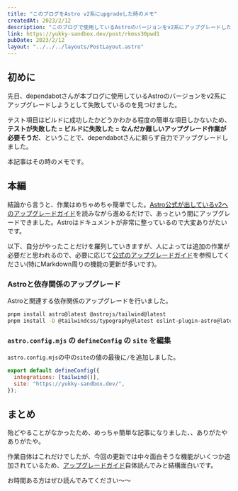 ```yaml
---
title: "このブログをAstro v2系にupgradeした時のメモ"
createdAt: 2023/2/12
description: "このブログで使用しているAstroのバージョンをv2系にアップグレードした時のメモです。"
link: https://yukky-sandbox.dev/post/rkmss30pwd1
pubDate: 2023/2/12
layout: "../../../layouts/PostLayout.astro"
---
```



## 初めに

先日、dependabotさんが本ブログに使用しているAstroのバージョンをv2系にアップグレードしようとして失敗しているのを見つけました。

テスト項目はビルドに成功したかどうかわかる程度の簡単な項目しかないため、**テストが失敗した = ビルドに失敗した = なんだか難しいアップグレード作業が必要そうだ**、ということで、dependabotさんに頼らず自力でアップグレードしました。

本記事はその時のメモです。

## 本編

結論から言うと、作業はめちゃめちゃ簡単でした。[Astro公式が出しているv2へのアップグレードガイド](https://docs.astro.build/ja/guides/upgrade-to/v2/)を読みながら進めるだけで、あっという間にアップグレードできました。Astroはドキュメントが非常に整っているので大変ありがたいです。

以下、自分がやったことだけを羅列していきますが、人によっては追加の作業が必要だと思われるので、必要に応じて[公式のアップグレードガイド](https://docs.astro.build/ja/guides/upgrade-to/v2/)を参照してください(特にMarkdown周りの機能の更新が多いです)。

### Astroと依存関係のアップグレード

Astroと関連する依存関係のアップグレードを行いました。

```bash
pnpm install astro@latest @astrojs/tailwind@latest
pnpm install -D @tailwindcss/typography@latest eslint-plugin-astro@latest prettier-plugin-astro@latest
```

### `astro.config.mjs` の `defineConfig` の `site` を編集

`astro.config.mjs`の中の`site`の値の最後に`/`を追加しました。

```javascript
export default defineConfig({
  integrations: [tailwind()],
  site: "https://yukky-sandbox.dev/",
});
```

## まとめ

殆どやることがなかったため、めっちゃ簡単な記事になりました、、ありがたやありがたや。

作業自体はこれだけでしたが、今回の更新では中々面白そうな機能がいくつか追加されているため、[アップグレードガイド](https://docs.astro.build/ja/guides/upgrade-to/v2/)自体読んでみと結構面白いです。

お時間ある方はぜひ読んでみてください〜〜
